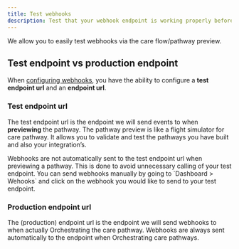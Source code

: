 ```yaml
---
title: Test webhooks
description: Test that your webhook endpoint is working properly before taking it live.
---
```


We allow you to easily test webhooks via the care flow/pathway preview.

## Test endpoint vs production endpoint

When [configuring webhooks](https://help.awellhealth.com/en/articles/6103339-configure-a-webhook), you have the ability to configure a **test endpoint url** and an **endpoint url**.

### Test endpoint url

The test endpoint url is the endpoint we will send events to when **previewing** the pathway. The pathway preview is like a flight simulator for care pathway. It allows you to validate and test the pathways you have built and also your integration’s.

<Alert title="Manual triggering of webhooks when previewing" type="info">
  <p>Webhooks are not automatically sent to the test endpoint url when previewing a pathway. This is done to avoid unnecessary calling of your test endpoint. You can send webhooks manually by going to `Dashboard > Wehooks` and click on the webhook you would like to send to your test endpoint.</p>
</Alert>

### Production endpoint url

The (production) endpoint url is the endpoint we will send webhooks to when actually Orchestrating the care pathway. Webhooks are always sent automatically to the endpoint when Orchestrating care pathways.
